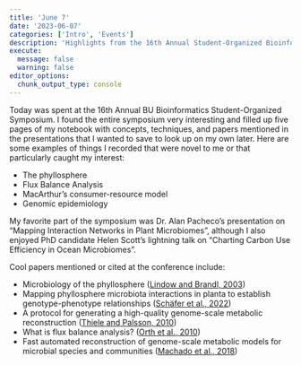 ```yaml
---
title: 'June 7'
date: '2023-06-07'
categories: ['Intro', 'Events']
description: 'Highlights from the 16th Annual Student-Organized Bioinformatics Symposium.'
execute: 
  message: false
  warning: false
editor_options: 
  chunk_output_type: console
---
```


Today was spent at the 16th Annual BU Bioinformatics Student-Organized Symposium. I found the entire symposium very interesting and filled up five pages of my notebook with concepts, techniques, and papers mentioned in the presentations that I wanted to save to look up on my own later. Here are some examples of things I recorded that were novel to me or that particularly caught my interest:

*   The phyllosphere
*   Flux Balance Analysis
*   MacArthur's consumer-resource model
*   Genomic epidemiology

My favorite part of the symposium was Dr. Alan Pacheco's presentation on "Mapping Interaction Networks in Plant Microbiomes", although I also enjoyed PhD candidate Helen Scott's lightning talk on "Charting Carbon Use Efficiency in Ocean Microbiomes".

Cool papers mentioned or cited at the conference include:

*    Microbiology of the phyllosphere ([Lindow and Brandl, 2003](https://doi.org/10.1128%2FAEM.69.4.1875-1883.2003))
*    Mapping phyllosphere microbiota interactions in planta to establish genotype-phenotype relationships ([Schäfer et al., 2022](https://doi.org/10.1038/s41564-022-01132-w))
*    A protocol for generating a high-quality genome-scale metabolic reconstruction ([Thiele and Palsson, 2010](https://doi.org/10.1038%2Fnprot.2009.203))
*    What is flux balance analysis? ([Orth et al., 2010](https://doi.org/10.1038%2Fnbt.1614))
*    Fast automated reconstruction of genome-scale metabolic models for microbial species and communities ([Machado et al., 2018](https://doi.org/10.1093/nar/gky537))